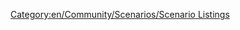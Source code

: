 [[Category:en/Community/Scenarios/Scenario Listings]]
{{en/Community/Scenarios/Scenario|title= Isle Of Wight 
|minimap=en/Community/Scenarios/Screenshot.jpeg
|screenshot=en/Community/Scenarios/Minimap.jpeg
|description= Isle Of Wight Scenario. Has all the main towns and small villages. Limited industries and mostly farms to reflect real siutuation. Also has some bigger towns on the mainland. You will need to download new grf in order to have the required grf for this to work. Please do not build bridges to the mainland as this will ruin the scenario. 
|difficulty=Easy
|setting=[[en/Manual/Climates]]
|size=256x256
|relief=Hilly 
|towns=High
|industries=Low
[[http://en.wikipedia.org/wiki/Isle_of_Wight]]
|version=1.2.0
|author=[[en/LLgoatJ]]
|download_url=http://llgoatj.yolasite.com/resources/iow.scn
}}